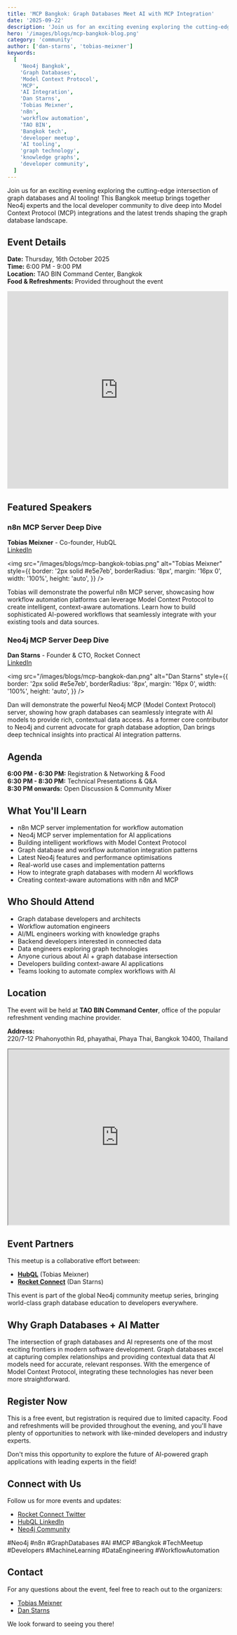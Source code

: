 ```yaml
---
title: 'MCP Bangkok: Graph Databases Meet AI with MCP Integration'
date: '2025-09-22'
description: 'Join us for an exciting evening exploring the cutting-edge intersection of graph databases and AI tooling! This Bangkok meetup brings together Neo4j experts and the local developer community to dive deep into Model Context Protocol (MCP) integrations.'
hero: '/images/blogs/mcp-bangkok-blog.png'
category: 'community'
author: ['dan-starns', 'tobias-meixner']
keywords:
  [
    'Neo4j Bangkok',
    'Graph Databases',
    'Model Context Protocol',
    'MCP',
    'AI Integration',
    'Dan Starns',
    'Tobias Meixner',
    'n8n',
    'workflow automation',
    'TAO BIN',
    'Bangkok tech',
    'developer meetup',
    'AI tooling',
    'graph technology',
    'knowledge graphs',
    'developer community',
  ]
---
```


Join us for an exciting evening exploring the cutting-edge intersection of graph databases and AI tooling! This Bangkok meetup brings together Neo4j experts and the local developer community to dive deep into Model Context Protocol (MCP) integrations and the latest trends shaping the graph database landscape.

## Event Details

**Date:** Thursday, 16th October 2025  
**Time:** 6:00 PM - 9:00 PM  
**Location:** TAO BIN Command Center, Bangkok  
**Food & Refreshments:** Provided throughout the event

<iframe
  src="https://luma.com/embed/event/evt-bH2cC7pHKvBp40t/simple"
  width="100%"
  height="450"
  frameBorder="0"
  style={{ border: '1px solid #bfcbda88', borderRadius: '4px' }}
  allow="fullscreen; payment"
  aria-hidden="false"
  tabIndex="0"
></iframe>

## Featured Speakers

### n8n MCP Server Deep Dive

**Tobias Meixner** - Co-founder, HubQL  
[LinkedIn](https://www.linkedin.com/in/meixnertobias/)

<img
  src="/images/blogs/mcp-bangkok-tobias.png"
  alt="Tobias Meixner"
  style={{
    border: '2px solid #e5e7eb',
    borderRadius: '8px',
    margin: '16px 0',
    width: '100%',
    height: 'auto',
  }}
/>

Tobias will demonstrate the powerful n8n MCP server, showcasing how workflow automation platforms can leverage Model Context Protocol to create intelligent, context-aware automations. Learn how to build sophisticated AI-powered workflows that seamlessly integrate with your existing tools and data sources.

### Neo4j MCP Server Deep Dive

**Dan Starns** - Founder & CTO, Rocket Connect  
[LinkedIn](https://www.linkedin.com/in/danielstarns/)

<img
  src="/images/blogs/mcp-bangkok-dan.png"
  alt="Dan Starns"
  style={{
    border: '2px solid #e5e7eb',
    borderRadius: '8px',
    margin: '16px 0',
    width: '100%',
    height: 'auto',
  }}
/>

Dan will demonstrate the powerful Neo4j MCP (Model Context Protocol) server, showing how graph databases can seamlessly integrate with AI models to provide rich, contextual data access. As a former core contributor to Neo4j and current advocate for graph database adoption, Dan brings deep technical insights into practical AI integration patterns.

## Agenda

**6:00 PM - 6:30 PM:** Registration & Networking & Food  
**6:30 PM - 8:30 PM:** Technical Presentations & Q&A  
**8:30 PM onwards:** Open Discussion & Community Mixer

## What You'll Learn

- n8n MCP server implementation for workflow automation
- Neo4j MCP server implementation for AI applications
- Building intelligent workflows with Model Context Protocol
- Graph database and workflow automation integration patterns
- Latest Neo4j features and performance optimisations
- Real-world use cases and implementation patterns
- How to integrate graph databases with modern AI workflows
- Creating context-aware automations with n8n and MCP

## Who Should Attend

- Graph database developers and architects
- Workflow automation engineers
- AI/ML engineers working with knowledge graphs
- Backend developers interested in connected data
- Data engineers exploring graph technologies
- Anyone curious about AI + graph database intersection
- Developers building context-aware AI applications
- Teams looking to automate complex workflows with AI

## Location

The event will be held at **TAO BIN Command Center**, office of the popular refreshment vending machine provider.

**Address:**  
220/7-12 Phahonyothin Rd, phayathai, Phaya Thai, Bangkok 10400, Thailand

<iframe
  width="100%"
  height="400"
  src="https://www.google.com/maps/embed?pb=!1m18!1m12!1m3!1d5007.208591131046!2d100.61132549999999!3d13.6851839!2m3!1f0!2f0!3f0!3m2!1i1024!2i768!4f13.1!3m3!1m2!1s0x30e29ed269181bb1%3A0x60c3178ba983c76!2sTrue%20Digital%20Park!5e1!3m2!1sen!2sth!4v1758548820777!5m2!1sen!2sth"
  allowFullScreen=""
  loading="lazy"
  referrerPolicy="no-referrer-when-downgrade"
></iframe>

## Event Partners

This meetup is a collaborative effort between:

- **[HubQL](https://hubql.com)** (Tobias Meixner)
- **[Rocket Connect](https://rconnect.tech)** (Dan Starns)

This event is part of the global Neo4j community meetup series, bringing world-class graph database education to developers everywhere.

## Why Graph Databases + AI Matter

The intersection of graph databases and AI represents one of the most exciting frontiers in modern software development. Graph databases excel at capturing complex relationships and providing contextual data that AI models need for accurate, relevant responses. With the emergence of Model Context Protocol, integrating these technologies has never been more straightforward.

## Register Now

This is a free event, but registration is required due to limited capacity. Food and refreshments will be provided throughout the evening, and you'll have plenty of opportunities to network with like-minded developers and industry experts.

Don't miss this opportunity to explore the future of AI-powered graph applications with leading experts in the field!

## Connect with Us

Follow us for more events and updates:

- [Rocket Connect Twitter](https://x.com/rconnect_tech)
- [HubQL LinkedIn](https://www.linkedin.com/company/hubql/)
- [Neo4j Community](https://community.neo4j.com/)

#Neo4j #n8n #GraphDatabases #AI #MCP #Bangkok #TechMeetup #Developers #MachineLearning #DataEngineering #WorkflowAutomation

## Contact

For any questions about the event, feel free to reach out to the organizers:

- [Tobias Meixner](https://www.linkedin.com/in/meixnertobias/)
- [Dan Starns](https://www.linkedin.com/in/danielstarns/)

We look forward to seeing you there!
